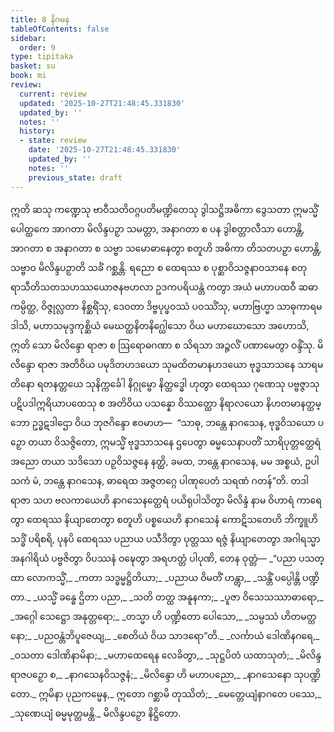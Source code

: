 ```yaml
---
title: 8 နိဂမန
tableOfContents: false
sidebar:
  order: 9
type: tipitaka
basket: su
book: mi
review:
  current: review
  updated: '2025-10-27T21:48:45.331830'
  updated_by: ''
  notes: ''
  history:
  - state: review
    date: '2025-10-27T21:48:45.331830'
    updated_by: ''
    notes: ''
    previous_state: draft
---
```



<ReviewStatus review={frontmatter.review} showDetails={true} />

<HypothesisAnnotation frontmatter={frontmatter} />

<DynamicBreadcrumb />

<Division number="292" book="mi" e="ch" v="28">

<Paragraph number="2024" book="mi">
ဣတိ ဆသု ကဏ္ဍေသု ဗာဝီသတိဝဂ္ဂပတိမဏ္ဍိတေသု ဒွါသဋ္ဌိအဓိကာ ဒွေသတာ ဣမသ္မိံ ပေါတ္ထကေ အာဂတာ မိလိန္ဒပဉှာ သမတ္တာ, အနာဂတာ စ ပန ဒွါစတ္တာလီသာ ဟောန္တိ, အာဂတာ စ အနာဂတာ စ သဗ္ဗာ သမောဓာနေတွာ စတူဟိ အဓိကာ တိသတပဉှာ ဟောန္တိ, သဗ္ဗာဝ မိလိန္ဒပဉှာတိ သင်္ခံ ဂစ္ဆန္တိ.
</Paragraph>

<Paragraph number="2025" book="mi">
ရညော စ ထေရဿ စ ပုစ္ဆာဝိသဇ္ဇနာဝသာနေ စတုရာသီတိသတသဟဿယောဇနဗဟလာ ဥဒကပရိယန္တံ ကတွာ အယံ မဟာပထဝီ ဆဓာ ကမ္ပိတ္ထ, ဝိဇ္ဇုလ္လတာ နိစ္ဆရိံသု, ဒေဝတာ ဒိဗ္ဗပုပ္ဖဝဿံ ပဝဿိံသု, မဟာဗြဟ္မာ သာဓုကာရမဒါသိ, မဟာသမုဒ္ဒကုစ္ဆိယံ မေဃတ္ထနိတနိဂ္ဃေါသော ဝိယ မဟာဃောသော အဟောသိ, ဣတိ သော မိလိန္ဒော ရာဇာ စ ဩရောဓဂဏာ စ သိရသာ အဉ္ဇလိံ ပဏာမေတွာ ဝန္ဒိံသု.
</Paragraph>

</Division>
<Division number="293" book="mi" e="ch" v="28">

<Paragraph number="2026" book="mi">
မိလိန္ဒော ရာဇာ အတိဝိယ ပမုဒိတဟဒယော သုမထိတမာနဟဒယော ဗုဒ္ဓသာသနေ သာရမတိနော ရတနတ္တယေ သုနိက္ကင်္ခေါ နိဂ္ဂုမ္ဗော နိတ္ထဒ္ဓေါ ဟုတွာ ထေရဿ ဂုဏေသု ပဗ္ဗဇ္ဇာသု ပဋိပဒါဣရိယာပထေသု စ အတိဝိယ ပသန္နော ဝိဿတ္ထော နိရာလယော နိဟတမာနတ္ထမ္ဘော ဥဒ္ဓဋဒါဌော ဝိယ ဘုဇဂိန္ဒော ဧဝမာဟ—  “သာဓု, ဘန္တေ နာဂသေန, ဗုဒ္ဓဝိသယော ပဉှော တယာ ဝိသဇ္ဇိတော, ဣမသ္မိံ ဗုဒ္ဓသာသနေ ဌပေတွာ ဓမ္မသေနာပတိံ သာရိပုတ္တတ္ထေရံ အညော တယာ သဒိသော ပဉှဝိသဇ္ဇနေ နတ္ထိ, ခမထ, ဘန္တေ နာဂသေန, မမ အစ္စယံ, ဥပါသကံ မံ, ဘန္တေ နာဂသေန, ဓာရေထ အဇ္ဇတဂ္ဂေ ပါဏုပေတံ သရဏံ ဂတန်”တိ.
</Paragraph>

</Division>
<Division number="294" book="mi" e="ch" v="28">

<Paragraph number="2027" book="mi">
တဒါ ရာဇာ သဟ ဗလကာယေဟိ နာဂသေနတ္ထေရံ ပယိရုပါသိတွာ မိလိန္ဒံ နာမ ဝိဟာရံ ကာရေတွာ ထေရဿ နိယျာတေတွာ စတူဟိ ပစ္စယေဟိ နာဂသေနံ ကောဋိသတေဟိ ဘိက္ခူဟိ သဒ္ဓိံ ပရိစရိ, ပုနပိ ထေရဿ ပညာယ ပသီဒိတွာ ပုတ္တဿ ရဇ္ဇံ နိယျာတေတွာ အဂါရသ္မာ အနဂါရိယံ ပဗ္ဗဇိတွာ ဝိပဿနံ ဝဍ္ဎေတွာ အရဟတ္တံ ပါပုဏိ, တေန ဝုတ္တံ—
</Paragraph>

<Paragraph number="2028" type="verses" book="mi">
_“ပညာ ပသတ္ထာ လောကသ္မိံ,_  
_ကတာ သဒ္ဓမ္မဋ္ဌိတိယာ;_  
_ပညာယ ဝိမတိံ ဟန္တွာ,_  
_သန္တိံ ပပ္ပေါန္တိ ပဏ္ဍိတာ._  

</Paragraph>

<Paragraph number="2029" type="verses" book="mi">
_ယသ္မိံ ခန္ဓေ ဌိတာ ပညာ,_  
_သတိ တတ္ထ အနူနကာ;_  
_ပူဇာ ဝိသေသဿာဓာရော,_  
_အဂ္ဂေါ သေဋ္ဌော အနုတ္တရော;_  
_တသ္မာ ဟိ ပဏ္ဍိတော ပေါသော,_  
_သမ္ပဿံ ဟိတမတ္တနော;_  
_ပညဝန္တံဘိပူဇေယျ,_  
_စေတိယံ ဝိယ သာဒရော”တိ._  

</Paragraph>

<Paragraph number="2030" type="verses" book="mi">
_လင်္ကာယံ ဒေါဏိနဂရေ,_  
_ဝသတာ ဒေါဏိနာမိနာ;_  
_မဟာထေရေန လေခိတွာ,_  
_သုဋ္ဌပိတံ ယထာသုတံ;_  
_မိလိန္ဒရာဇပဉှော စ,_  
_နာဂသေနဝိသဇ္ဇနံ;_  
_မိလိန္ဒော ဟိ မဟာပညော,_  
_နာဂသေနော သုပဏ္ဍိတော._  

</Paragraph>

<Paragraph number="2031" book="mi">
ဣမိနာ ပုညကမ္မေန,_  
ဣတော ဂစ္ဆာမိ တုဿိတံ;_  
_မေတ္တေယျံနာဂတေ ပဿေ,_  
_သုဏေယျံ ဓမ္မမုတ္တမန္တိ._  


</Paragraph>
</Division>

<Paragraph number="2032" type="center" book="mi">
မိလိန္ဒပဉှော နိဋ္ဌိတော.
</Paragraph>